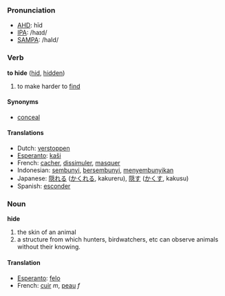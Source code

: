 === Pronunciation ===
*[[w:AHD|AHD]]: hīd
*[[w:IPA|IPA]]: /haɪd/
*[[w:SAMPA|SAMPA]]: /haId/

=== Verb ===

'''to hide''' ([[hid]], [[hidden]])

# to make harder to [[find]]

==== Synonyms ====
*[[conceal]]

==== Translations ====
*Dutch: [[verstoppen]]
*[[Esperanto]]: [[kaŝi]]
*French: [[cacher]], [[dissimuler]], [[masquer]]
*Indonesian: [[sembunyi]], [[sembunyi|bersembunyi]], [[sembunyi|menyembunyikan]]
*Japanese: [[隠れる]] ([[かくれる]], kakureru), [[隠す]] ([[かくす]], kakusu)
*Spanish: [[esconder]]

=== Noun ===

'''hide'''

# the skin of an animal
# a structure from which hunters, birdwatchers, etc can observe animals without their knowing.

==== Translation ====
*[[Esperanto]]: [[felo]]
*French: [[cuir]] ''m'', [[peau]] ''f''